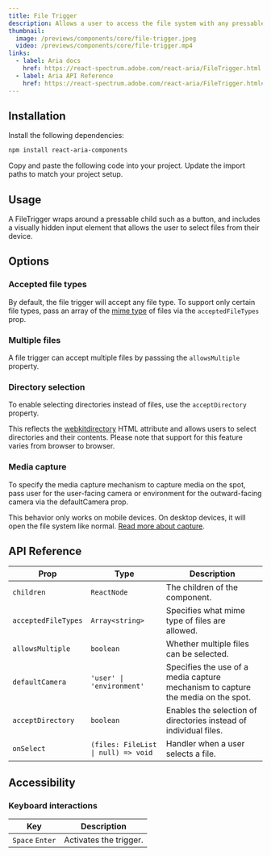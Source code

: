 ---
title: File Trigger
description: Allows a user to access the file system with any pressable aria component.
thumbnail:
  image: /previews/components/core/file-trigger.jpeg
  video: /previews/components/core/file-trigger.mp4
links:
  - label: Aria docs
    href: https://react-spectrum.adobe.com/react-aria/FileTrigger.html
  - label: Aria API Reference
    href: https://react-spectrum.adobe.com/react-aria/FileTrigger.html#props
---

<ComponentPreview name="demos/components/core/file-trigger/default" />

## Installation

<Steps>
  <Step>Install the following dependencies:</Step>

```bash
npm install react-aria-components
```

  <Step>Copy and paste the following code into your project.</Step>
  <ComponentSource name="components/core/default/file-trigger" />
  <Step>Update the import paths to match your project setup.</Step>
</Steps>

## Usage

A FileTrigger wraps around a pressable child such as a button, and includes a visually hidden input element that allows the user to select files from their device.

## Options

### Accepted file types

By default, the file trigger will accept any file type. To support only certain file types, pass an array of the [mime type](https://developer.mozilla.org/en-US/docs/Web/HTTP/Basics_of_HTTP/MIME_types/Common_types) of files via the `acceptedFileTypes` prop.

<ComponentPreview name="demos/components/core/file-trigger/file-types" />

### Multiple files

A file trigger can accept multiple files by passsing the `allowsMultiple` property.

<ComponentPreview name="demos/components/core/file-trigger/multiple-files" />

### Directory selection

To enable selecting directories instead of files, use the `acceptDirectory` property.

This reflects the [webkitdirectory](https://developer.mozilla.org/en-US/docs/Web/API/HTMLInputElement/webkitdirectory) HTML attribute and allows users to select directories and their contents. Please note that support for this feature varies from browser to browser.

<ComponentPreview name="demos/components/core/file-trigger/directory-selection" />

### Media capture

To specify the media capture mechanism to capture media on the spot, pass user for the user-facing camera or environment for the outward-facing camera via the defaultCamera prop.

This behavior only works on mobile devices. On desktop devices, it will open the file system like normal. [Read more about capture](https://developer.mozilla.org/en-US/docs/Web/HTML/Attributes/capture).

<ComponentPreview name="demos/components/core/file-trigger/media-capture" />

## API Reference

| Prop                | Type                                | Description                                                                      |
| ------------------- | ----------------------------------- | -------------------------------------------------------------------------------- |
| `children`          | `ReactNode`                         | The children of the component.                                                   |
| `acceptedFileTypes` | `Array<string>`                     | Specifies what mime type of files are allowed.                                   |
| `allowsMultiple`    | `boolean`                           | Whether multiple files can be selected.                                          |
| `defaultCamera`     | `'user' \| 'environment'`           | Specifies the use of a media capture mechanism to capture the media on the spot. |
| `acceptDirectory`   | `boolean`                           | Enables the selection of directories instead of individual files.                |
| `onSelect`          | `(files: FileList \| null) => void` | Handler when a user selects a file.                                              |

## Accessibility

### Keyboard interactions

| Key             | Description            |
| --------------- | ---------------------- |
| `Space` `Enter` | Activates the trigger. |
